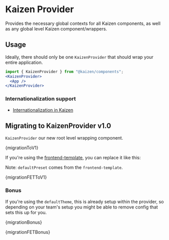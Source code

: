 
<Meta title="Components/Kaizen Provider/Installation" />

# Kaizen Provider

Provides the necessary global contexts for all Kaizen components, as well as any global level Kaizen component/wrappers.


## Usage

Ideally, there should only be one `KaizenProvider` that should wrap your entire application.

```jsx
import { KaizenProvider } from "@kaizen/components";
<KaizenProvider>
  <App />
</KaizenProvider>
```

### Internationalization support
- [Internationalization in Kaizen](/story/components-kaizen-provider-internationalization-in-kaizen--docs)

## Migrating to KaizenProvider v1.0

`KaizenProvider` our new root level wrapping component.


<Highlight className="diff shadow-sm">{migrationToV1}</Highlight>


If you're using the [frontend-template](https://github.com/cultureamp/frontend-template), you can replace it like this:

Note: `defaultPreset` comes from the `frontend-template`.

<Highlight className="diff shadow-sm">{migrationFETToV1}</Highlight>

### Bonus

If you're using the `defaultTheme`, this is already setup within the provider, so depending on your team's setup you might be able to remove config that sets this up for you.

<Highlight className="diff shadow-sm mb-16">{migrationBonus}</Highlight>

<Highlight className="diff shadow-sm">{migrationFETBonus}</Highlight>
